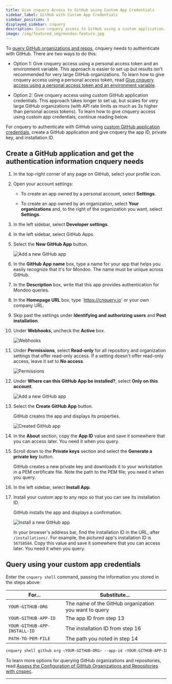 ```yaml
---
title: Give cnquery Access to GitHub using Custom App Credentials
sidebar_label: GitHub with Custom App Credentials
sidebar_position: 5
displayed_sidebar: cnquery
description: Give cnquery access to GitHub using a custom application.
image: /img/featured_img/mondoo-feature.jpg
---
```


To [query GitHub organizations and repos](/cnquery/saas/github/), cnquery needs to authenticate with GitHub. There are two ways to do this:

- Option 1: Give cnquery access using a personal access token and an environment variable. This approach is easier to set up but results isn't recommended for very large GitHub organizations. To learn how to give cnquery access using a personal access token, read [Give cnquery access using a personal access token and an environment variable](/cnquery/saas/github/).

- Option 2: Give cnquery access using custom GitHub application credentials. This approach takes longer to set up, but scales for very large GitHub organizations (with API rate limits as much as 3x higher than personal access tokens). To learn how to give cnquery access using custom app credentials, continue reading below.

For cnquery to authenticate with GitHub using [custom GitHub application credentials](https://docs.github.com/en/apps/creating-github-apps), create a GitHub application and give cnquery the app ID, private key, and installation ID.

## Create a GitHub application and get the authentication information cnquery needs

1. In the top-right corner of any page on GitHub, select your profile icon.

2. Open your account settings:

   - To create an app owned by a personal account, select **Settings**.

   - To create an app owned by an organization, select **Your organizations** and, to the right of the organization you want, select **Settings**.

3. In the left sidebar, select **Developer settings**.

4. In the left sidebar, select GitHub Apps.

5. Select the **New GitHub App** button.

    ![Add a new GitHub app](/img/cnspec/github/name-new-app.png)

6. In the **GitHub App name** box, type a name for your app that helps you easily recognize that it's for Mondoo. The name must be unique across GitHub.

7. In the **Description** box, write that this app provides authentication for Mondoo queries.

8. In the **Homepage URL** box, type `https://cnquery.io' or your own company URL.

9. Skip past the settings under **Identifying and authorizing users** and **Post installation**.

10. Under **Webhooks**, uncheck the **Active** box.

    ![Webhooks](/img/cnspec/github/webhook.png)

11. Under **Permissions**, select **Read-only** for all repository and organization settings that offer read-only access. If a setting doesn't offer read-only access, leave it set to **No access**.

    ![Permissions](/img/cnspec/github/perms.png)

12. Under **Where can this GitHub App be installed?**, select **Only on this account**.

    ![Add a new GitHub app](/img/cnspec/github/create-gh-app.png)

12. Select the **Create GitHub App** button.

    GitHub creates the app and displays its properties.

    ![Created GitHub app](/img/cnspec/github/created-app.png)

13. In the **About** section, copy the **App ID** value and save it somewhere that you can access later. You need it when you query.

14. Scroll down to the **Private keys** section and select the **Generate a private key** button.

    GitHub creates a new private key and downloads it to your workstation in a PEM certificate file. Note the path to the PEM file; you need it when you query.

15. In the left sidebar, select **Install App**.

16. Install your custom app to any repo so that you can see its installation ID.

    GitHub installs the app and displays a confirmation.

    ![Install a new GitHub app](/img/cnspec/github/install-success.png)

    In your browser's address bar, find the installation ID in the URL, after `/installations/`. For example, the pictured app's installation ID is `56758584`. Copy this value and save it somewhere that you can access later. You need it when you query.

## Query using your custom app credentials

Enter the `cnquery shell` command, passing the information you stored in the steps above:

| For...                       | Substitute...                                         |
|------------------------------|-------------------------------------------------------|
| `YOUR-GITHUB-ORG`            | The name of the GitHub organization you want to query |
| `YOUR-GITHUB-APP-ID`         | The app ID from step 13                               |
| `YOUR-GITHUB-APP-INSTALL-ID` | The installation ID from step 16                      |
| `PATH-TO-PEM-FILE`           | The path you noted in step 14                         |

```bash
cnquery shell github org <YOUR-GITHUB-ORG> --app-id <YOUR-GITHUB-APP-ID> --app-installation-id <YOUR-GITHUB-APP-INSTALL-ID> --app-private-key <PATH-TO-PEM-FILE>
```

To learn more options for querying GitHub organizations and repositories, read [Assess the Configuration of GitHub Organizations and Repositories with cnspec](/cnspec/saas/github/).

---
